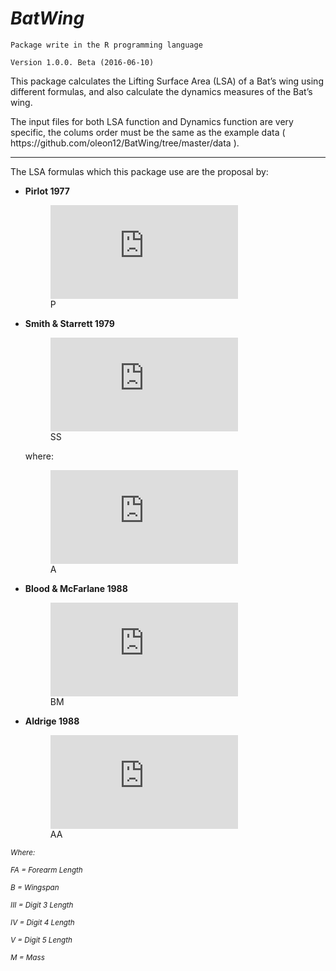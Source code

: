 # *BatWing*

```
Package write in the R programming language
```
```
Version 1.0.0. Beta (2016-06-10)
```


This package calculates the Lifting Surface Area (LSA) of a Bat's wing using different formulas, and also calculate the dynamics measures of the Bat's wing.

The input files for both LSA function and Dynamics function are very specific, the colums order must be the same as the example data ( https://github.com/oleon12/BatWing/tree/master/data ).

___

The LSA formulas which this package use are the proposal by:

- **Pirlot 1977**
  
  ![P](https://latex.codecogs.com/gif.latex?LSA%20%3D%200.735%20*B%20*V)
- **Smith & Starrett 1979**
  
  ![SS](https://latex.codecogs.com/gif.latex?LSA%20%3D%202*%5B%28FA*V%29&plus;%5Cfrac%7B1%7D%7B2%7D%20*%28cos%28%5Calpha%20%29*III%20*IV%29&plus;%5Cfrac%7B1%7D%7B2%7D*%28sin%28%5Calpha%29*IV%20*V%29%5D)

  where:

  ![A](https://latex.codecogs.com/gif.latex?%5Calpha%20%3D%20arctan%28%5Cfrac%7BV%7D%7BIII%7D%29)

- **Blood & McFarlane 1988**

  ![BM](https://latex.codecogs.com/gif.latex?LSA%20%3D%202%20*%20%5B%28FA*V%29&plus;%5Cfrac%7B1%7D%7B2%7D*%28V*III%29%5D)

- **Aldrige 1988**

  ![AA](https://latex.codecogs.com/gif.latex?LSA%20%3D%20%282.85*10%5E%7B-3%7D%29*M%5E%7B%5Cfrac%7B2%7D%7B3%7D%7D)

 
<sup>*Where:*

  <sup>*FA = Forearm Length*
  
  <sup>*B = Wingspan*
  
  <sup>*III = Digit 3 Length*
  
  <sup>*IV = Digit 4 Length*
  
  <sup>*V = Digit 5 Length*
  
  <sup>*M = Mass*
